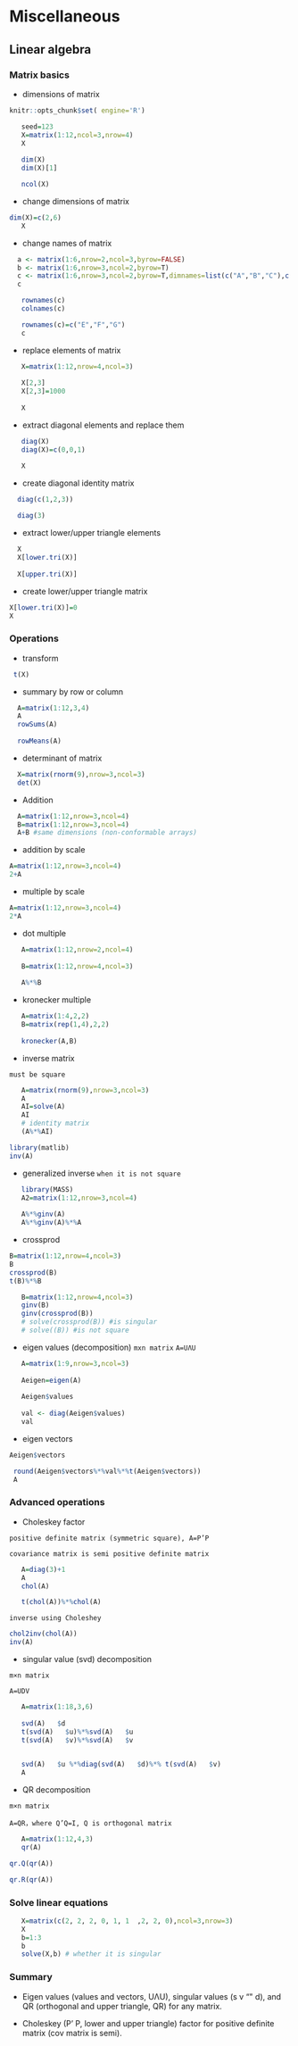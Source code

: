  
# Miscellaneous


## Linear algebra

### Matrix basics
- dimensions of matrix
```r
knitr::opts_chunk$set( engine='R')
```

```r
   seed=123
   X=matrix(1:12,ncol=3,nrow=4)
   X
   
   dim(X)
   dim(X)[1]

   ncol(X)
```
- change dimensions of matrix 
```r
dim(X)=c(2,6)
   X
```
- change names of matrix 
```r
  a <- matrix(1:6,nrow=2,ncol=3,byrow=FALSE)
  b <- matrix(1:6,nrow=3,ncol=2,byrow=T)
  c <- matrix(1:6,nrow=3,ncol=2,byrow=T,dimnames=list(c("A","B","C"),c("boy","girl")))
  c
```

```r
   rownames(c)
   colnames(c)

   rownames(c)=c("E","F","G")
   c
```
- replace elements of matrix
```r
   X=matrix(1:12,nrow=4,ncol=3)
   
   X[2,3]
   X[2,3]=1000
      
   X
```
- extract diagonal elements and replace them 
```r
   diag(X)
   diag(X)=c(0,0,1)

   X
```
- create diagonal identity matrix 
```r
  diag(c(1,2,3))
   
  diag(3)
```
- extract lower/upper triangle elements 
```r
  X
  X[lower.tri(X)]
   
  X[upper.tri(X)]
```
- create lower/upper triangle matrix 
```r
X[lower.tri(X)]=0
X
```
### Operations
- transform 
```r
 t(X)
```

- summary by row or column 
```r
  A=matrix(1:12,3,4)
  A 
  rowSums(A)
   
  rowMeans(A)
```
- determinant of matrix 
```r
  X=matrix(rnorm(9),nrow=3,ncol=3)
  det(X)
```
- Addition
```r
  A=matrix(1:12,nrow=3,ncol=4)
  B=matrix(1:12,nrow=3,ncol=4)
  A+B #same dimensions (non-conformable arrays)
```
- addition by scale
```r
A=matrix(1:12,nrow=3,ncol=4)
2+A
```


- multiple by scale
```r
A=matrix(1:12,nrow=3,ncol=4)
2*A
```
- dot multiple  
```r
   A=matrix(1:12,nrow=2,ncol=4)
   
   B=matrix(1:12,nrow=4,ncol=3)
   
   A%*%B
```
- kronecker multiple 
```r
   A=matrix(1:4,2,2)
   B=matrix(rep(1,4),2,2)
   
   kronecker(A,B)
```
- inverse matrix 

`must be square`
```r
   A=matrix(rnorm(9),nrow=3,ncol=3) 
   A
   AI=solve(A)
   AI
   # identity matrix    
   (A%*%AI)
```

```r
library(matlib)
inv(A)
```
- generalized inverse
`when it is not square`
```r
   library(MASS)
   A2=matrix(1:12,nrow=3,ncol=4)
   
   A%*%ginv(A)
   A%*%ginv(A)%*%A
```
- crossprod
```r
B=matrix(1:12,nrow=4,ncol=3)
B
crossprod(B)
t(B)%*%B
```


```r
   B=matrix(1:12,nrow=4,ncol=3)
   ginv(B)
   ginv(crossprod(B))
   # solve(crossprod(B)) #is singular
   # solve((B)) #is not square
```

- eigen values (decomposition) 
`mxn matrix`
`A=UΛU` 
```r
   A=matrix(1:9,nrow=3,ncol=3)
   
   Aeigen=eigen(A)
   
   Aeigen$values
   
   val <- diag(Aeigen$values)
   val
```
- eigen vectors
```r
Aeigen$vectors
```


```r
 round(Aeigen$vectors%*%val%*%t(Aeigen$vectors))
 A
```
### Advanced operations
- Choleskey factor

`positive definite matrix (symmetric square), A=P’P`

`covariance matrix is semi positive definite matrix`
```r
   A=diag(3)+1
   A  
   chol(A)
```

```r
   t(chol(A))%*%chol(A)
```
`inverse using Choleshey`
```r
chol2inv(chol(A))
inv(A)
```

 
- singular value (svd) decomposition 

`m×n matrix`

`A=UDV`
```r
   A=matrix(1:18,3,6)
   
   svd(A)   $d
   t(svd(A)   $u)%*%svd(A)   $u
   t(svd(A)   $v)%*%svd(A)   $v
   
```

```r
   svd(A)   $u %*%diag(svd(A)   $d)%*% t(svd(A)   $v)
   A
```

- QR decomposition

`m×n matrix`

`A=QR，where Q’Q=I, Q is orthogonal matrix` 
```r
   A=matrix(1:12,4,3)
   qr(A)
```



```r
qr.Q(qr(A))
```
```r
qr.R(qr(A))
```



### Solve linear equations

```r
   X=matrix(c(2, 2, 2, 0, 1, 1  ,2, 2, 0),ncol=3,nrow=3)
   X
   b=1:3
   b
   solve(X,b) # whether it is singular
```

### Summary
- Eigen values (values and vectors, UΛU), singular values (s v "\" d), and QR (orthogonal and upper triangle, QR) for any matrix.

- Choleskey (P’ P, lower and upper triangle) factor for positive definite matrix (cov matrix is semi). 

